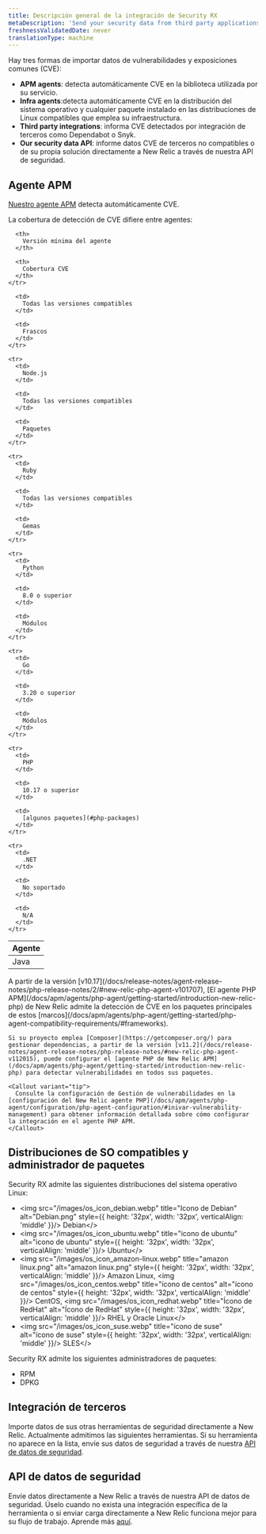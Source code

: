```yaml
---
title: Descripción general de la integración de Security RX
metaDescription: 'Send your security data from third party applications, APM agents, or through our security data API.'
freshnessValidatedDate: never
translationType: machine
---
```


Hay tres formas de importar datos de vulnerabilidades y exposiciones comunes (CVE):

* <DNT>**APM agents**</DNT>: detecta automáticamente CVE en la biblioteca utilizada por su servicio.
* <DNT>**Infra agents**</DNT>:detecta automáticamente CVE en la distribución del sistema operativo y cualquier paquete instalado en las distribuciones de Linux compatibles que emplea su infraestructura.
* <DNT>**Third party integrations**</DNT>: informa CVE detectados por integración de terceros como Dependabot o Snyk.
* <DNT>**Our security data API**</DNT>: informe datos CVE de terceros no compatibles o de su propia solución directamente a New Relic a través de nuestra API de seguridad.

## Agente APM

[Nuestro agente APM](/docs/apm/new-relic-apm/getting-started/introduction-apm/) detecta automáticamente CVE.

<TechTileGrid>
  <TechTile name="Go agent" icon="logo-go" to="https://one.newrelic.com/nr1-core?state=985d4005-ba90-a8c7-1da1-2af34539b03b" />

  <TechTile name="Java agent" icon="logo-java" to="https://one.newrelic.com/nr1-core?state=80d18bcb-4919-1fcb-2b77-9406838eb916" />

  <TechTile name="Node.js agent" icon="logo-nodejs" to="https://one.newrelic.com/marketplace/install-data-source?state=be2e62fa-cc3b-c428-27c4-8d662c9e80a1" />

  <TechTile name="PHP agent" icon="logo-php" to="https://one.newrelic.com/nr1-core?state=aa633b41-72d4-009c-3abf-55dcf64894fe" />

  <TechTile name="Python agent" icon="logo-python" to="https://one.newrelic.com/nr1-core?state=20fda75b-58fb-a92a-f9e1-7b052035c6e8" />

  <TechTile name="Ruby agent" icon="logo-ruby" to="https://one.newrelic.com/nr1-core?state=d69143ab-605c-579b-25bf-cc6e5fee5b80" />
</TechTileGrid>

La cobertura de detección de CVE difiere entre agentes:

<table>
  <thead>
    <tr>
      <th style={{ width: "200px" }}>
        Agente
      </th>

      <th>
        Versión mínima del agente
      </th>

      <th>
        Cobertura CVE
      </th>
    </tr>
  </thead>

  <tbody>
    <tr>
      <td>
        Java
      </td>

      <td>
        Todas las versiones compatibles
      </td>

      <td>
        Frascos
      </td>
    </tr>

    <tr>
      <td>
        Node.js
      </td>

      <td>
        Todas las versiones compatibles
      </td>

      <td>
        Paquetes
      </td>
    </tr>

    <tr>
      <td>
        Ruby
      </td>

      <td>
        Todas las versiones compatibles
      </td>

      <td>
        Gemas
      </td>
    </tr>

    <tr>
      <td>
        Python
      </td>

      <td>
        8.0 o superior
      </td>

      <td>
        Módulos
      </td>
    </tr>

    <tr>
      <td>
        Go
      </td>

      <td>
        3.20 o superior
      </td>

      <td>
        Módulos
      </td>
    </tr>

    <tr>
      <td>
        PHP
      </td>

      <td>
        10.17 o superior
      </td>

      <td>
        [algunos paquetes](#php-packages)
      </td>
    </tr>

    <tr>
      <td>
        .NET
      </td>

      <td>
        No soportado
      </td>

      <td>
        N/A
      </td>
    </tr>
  </tbody>
</table>

<CollapserGroup>
  <Collapser id="php-packages" title="Soporte de paquetes PHP">
    A partir de la versión [v10.17](/docs/release-notes/agent-release-notes/php-release-notes/2/#new-relic-php-agent-v101707), [El agente PHP APM](/docs/apm/agents/php-agent/getting-started/introduction-new-relic-php) de New Relic admite la detección de CVE en los paquetes principales de estos [marcos](/docs/apm/agents/php-agent/getting-started/php-agent-compatibility-requirements/#frameworks).

    Si su proyecto emplea [Composer](https://getcomposer.org/) para gestionar dependencias, a partir de la versión [v11.2](/docs/release-notes/agent-release-notes/php-release-notes/#new-relic-php-agent-v112015), puede configurar el [agente PHP de New Relic APM](/docs/apm/agents/php-agent/getting-started/introduction-new-relic-php) para detectar vulnerabilidades en todos sus paquetes.

    <Callout variant="tip">
      Consulte la configuración de Gestión de vulnerabilidades en la [configuración del New Relic agente PHP](/docs/apm/agents/php-agent/configuration/php-agent-configuration/#inivar-vulnerability-management) para obtener información detallada sobre cómo configurar la integración en el agente PHP APM.
    </Callout>
  </Collapser>
</CollapserGroup>

## Distribuciones de SO compatibles y administrador de paquetes

Security RX admite las siguientes distribuciones del sistema operativo Linux:

* &lt;img src=&quot;/images/os\_icon\_debian.webp&quot; title=&quot;Icono de Debian&quot; alt=&quot;Debian.png&quot; style=\{\{ height: '32px', width: '32px', verticalAlign: 'middle' }}/&gt; Debian&lt;/&gt;
* &lt;img src=&quot;/images/os\_icon\_ubuntu.webp&quot; title=&quot;icono de ubuntu&quot; alt=&quot;icono de ubuntu&quot; style=\{\{ height: '32px', width: '32px', verticalAlign: 'middle' }}/&gt; Ubuntu&lt;/&gt;
* &lt;img src=&quot;/images/os\_icon\_amazon-linux.webp&quot; title=&quot;amazon linux.png&quot; alt=&quot;amazon linux.png&quot; style=\{\{ height: '32px', width: '32px', verticalAlign: 'middle' }}/&gt; Amazon Linux, &lt;img src=&quot;/images/os\_icon\_centos.webp&quot; title=&quot;ícono de centos&quot; alt=&quot;ícono de centos&quot; style=\{\{ height: '32px', width: '32px', verticalAlign: 'middle' }}/&gt; CentOS, &lt;img src=&quot;/images/os\_icon\_redhat.webp&quot; title=&quot;Ícono de RedHat&quot; alt=&quot;Ícono de RedHat&quot; style=\{\{ height: '32px', width: '32px', verticalAlign: 'middle' }}/&gt; RHEL y Oracle Linux&lt;/&gt;
* &lt;img src=&quot;/images/os\_icon\_suse.webp&quot; title=&quot;ícono de suse&quot; alt=&quot;ícono de suse&quot; style=\{\{ height: '32px', width: '32px', verticalAlign: 'middle' }}/&gt; SLES&lt;/&gt;

Security RX admite los siguientes administradores de paquetes:

* RPM
* DPKG

## Integración de terceros

Importe datos de sus otras herramientas de seguridad directamente a New Relic. Actualmente admitimos las siguientes herramientas. Si su herramienta no aparece en la lista, envíe sus datos de seguridad a través de nuestra [API de datos de seguridad](/docs/vulnerability-management/integrations/security-data-api).

<TechTileGrid>
  <TechTile name="AWS Security Hub" to="https://newrelic.com/instant-observability/security-events" />

  <TechTile name="Dependabot" to="https://newrelic.com/instant-observability/github-dependabot" />

  <TechTile name="Snyk" to="https://newrelic.com/instant-observability/snyk" />

  <TechTile name="Trivy" to="/docs/vulnerability-management/integrations/trivy" />

  <TechTile name="FOSSA" to="/docs/vulnerability-management/integrations/fossa" />
</TechTileGrid>

## API de datos de seguridad

Envíe datos directamente a New Relic a través de nuestra API de datos de seguridad. Úselo cuando no exista una integración específica de la herramienta o si enviar carga directamente a New Relic funciona mejor para su flujo de trabajo. Aprende más [aquí](/docs/vulnerability-management/integrations/security-data-api).